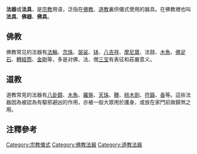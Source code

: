 {{佛教}}{{道教}}
'''法器'''或'''法具'''，是[[宗教|宗教]]用语，泛指在[[佛教|佛教]]、[[道教|道教]]裏供儀式使用的器具。在佛教裡也叫'''法具'''、'''佛器'''、'''佛具'''。

==佛教==
佛教常见的法器有[[法輪|法輪]]、[[念珠|念珠]]、[[袈裟|袈裟]]、[[钵|钵]]、[[八吉祥|八吉祥]]、[[摩尼寶|摩尼寶]]、法鼓、[[木魚|木魚]]、[[佛足石|佛足石]]、[[轉經筒|轉經筒]]、[[金剛|金剛]]等，多是对佛、法、僧[[三宝_(佛教)|三宝]]有表征和莊嚴意义。

==道教==
道教常見的法器有[[八卦鏡|八卦鏡]]、[[木魚|木魚]]、[[羅盤|羅盤]]、[[天珠|天珠]]、[[鞭|鞭]]、[[桃木|桃木]][[劍_(中國)|劍]]、[[符籙|符籙]]、[[香|香]]等。這些法器因為被認為有驅邪避凶的作用，亦被一般大眾用於護身，或放在家門前做鎮煞之用。

==注釋參考==
{{reflist}}

{{宗教小作品}}
{{漢傳佛教}}
[[Category:宗教儀式|Category:宗教儀式]]
[[Category:佛教法器|Category:佛教法器]]
[[Category:道教法器|Category:道教法器]]